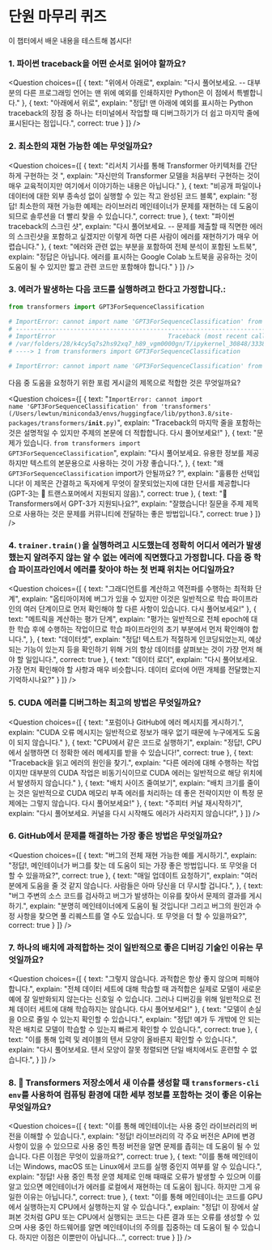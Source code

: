 <!-- DISABLE-FRONTMATTER-SECTIONS -->

# 단원 마무리 퀴즈

<CourseFloatingBanner
    chapter={8}
    classNames="absolute z-10 right-0 top-0"
/>

이 챕터에서 배운 내용을 테스트해 봅시다!

### 1. 파이썬 traceback을 어떤 순서로 읽어야 할까요?

<Question
	choices={[
		{
			text: "위에서 아래로",
			explain: "다시 풀어보세요. -- 대부분의 다른 프로그래밍 언어는 맨 위에 예외를 인쇄하지만 Python은 이 점에서 특별합니다."
		},
		{
			text: "아래에서 위로",
			explain: "정답! 맨 아래에 예외를 표시하는 Python traceback의 장점 중 하나는 터미널에서 작업할 때 디버그하기가 더 쉽고 마지막 줄에 표시된다는 점입니다.",
			correct: true
		}
	]}
/>

### 2. 최소한의 재현 가능한 예는 무엇일까요?

<Question
	choices={[
		{
			text: "리서치 기사를 통해 Transformer 아키텍처를 간단하게 구현하는 것 ",
			explain: "자신만의 Transformer 모델을 처음부터 구현하는 것이 매우 교육적이지만 여기에서 이야기하는 내용은 아닙니다."
		},
		{
			text: "비공개 파일이나 데이터에 대한 외부 종속성 없이 실행할 수 있는 작고 완성된 코드 블록",
			explain: "정답! 최소한의 재현 가능한 예제는 라이브러리 메인테이너가 문제를 재현하는 데 도움이 되므로 솔루션을 더 빨리 찾을 수 있습니다.",
			correct: true
		},
		{
			text: "파이썬 traceback의 스크린 샷",
			explain: "다시 풀어보세요. -- 문제를 제출할 때 직면한 에러의 스크린샷을 포함하고 싶겠지만 이렇게 하면 다른 사람이 에러를 재현하기가 매우 어렵습니다."
		},
		{
			text: "에러와 관련 없는 부분을 포함하여 전체 분석이 포함된 노트북",
			explain: "정답은 아닙니다. 에러를 표시하는 Google Colab 노트북을 공유하는 것이 도움이 될 수 있지만 짧고 관련 코드만 포함해야 합니다."
		}
	]}
/>

### 3. 에러가 발생하는 다음 코드를 실행하려고 한다고 가정합니다.:

```py
from transformers import GPT3ForSequenceClassification

# ImportError: cannot import name 'GPT3ForSequenceClassification' from 'transformers' (/Users/lewtun/miniconda3/envs/huggingface/lib/python3.8/site-packages/transformers/__init__.py)
# ---------------------------------------------------------------------------
# ImportError                               Traceback (most recent call last)
# /var/folders/28/k4cy5q7s2hs92xq7_h89_vgm0000gn/T/ipykernel_30848/333858878.py in <module>
# ----> 1 from transformers import GPT3ForSequenceClassification

# ImportError: cannot import name 'GPT3ForSequenceClassification' from 'transformers' (/Users/lewtun/miniconda3/envs/huggingface/lib/python3.8/site-packages/transformers/__init__.py)
```

다음 중 도움을 요청하기 위한 포럼 게시글의 제목으로 적합한 것은 무엇일까요?

<Question
	choices={[
		{
			text: "<code>ImportError: cannot import name 'GPT3ForSequenceClassification' from 'transformers' (/Users/lewtun/miniconda3/envs/huggingface/lib/python3.8/site-packages/transformers/__init__.py)</code>",
			explain: "Traceback의 마지막 줄을 포함하는 것은 설명적일 수 있지만 주제의 본문에 더 적합합니다. 다시 풀어보세요!"
		},
		{
			text: "문제가 있습니다. <code>from transformers import GPT3ForSequenceClassification</code>",
			explain: "다시 풀어보세요. 유용한 정보를 제공하지만 텍스트의 본문용으로 사용하는 것이 가장 좋습니다.",
		},
		{
			text: "왜 <code>GPT3ForSequenceClassification</code> import가 안될까요? ?",
			explain: "훌륭한 선택입니다! 이 제목은 간결하고 독자에게 무엇이 잘못되었는지에 대한 단서를 제공합니다(GPT-3는 🤗 트랜스포머에서 지원되지 않음).",
			correct: true
		},
		{
			text: "🤗 Transformers에서 GPT-3가 지원되나요?",
			explain: "잘했습니다! 질문을 주제 제목으로 사용하는 것은 문제를 커뮤니티에 전달하는 좋은 방법입니다.",
			correct: true
		}
	]}
/>

### 4. `trainer.train()`을 실행하려고 시도했는데 정확히 어디서 에러가 발생했는지 알려주지 않는 알 수 없는 에러에 직면했다고 가정합니다. 다음 중 학습 파이프라인에서 에러를 찾아야 하는 첫 번째 위치는 어디일까요?

<Question
	choices={[
		{
			text: "그래디언트를 계산하고 역전파를 수행하는 최적화 단계",
			explain: "옵티마이저에 버그가 있을 수 있지만 이것은 일반적으로 학습 파이프라인의 여러 단계이므로 먼저 확인해야 할 다른 사항이 있습니다. 다시 풀어보세요!"
		},
		{
			text: "메트릭을 계산하는 평가 단계",
			explain: "평가는 일반적으로 전체 epoch에 대한 학습 후에 수행하는 작업이므로 학습 파이프라인의 초기 부분에서 먼저 확인해야 합니다.",
		},
		{
			text: "데이터셋",
			explain: "정답! 텍스트가 적절하게 인코딩되었는지, 예상되는 기능이 있는지 등을 확인하기 위해 거의 항상 데이터를 살펴보는 것이 가장 먼저 해야 할 일입니다.",
			correct: true
		},
		{
			text: "데이터 로더",
			explain: "다시 풀어보세요. 가장 먼저 확인해야 할 사항과 매우 비슷합니다. 데이터 로더에 어떤 개체를 전달했는지 기억하시나요?"
		}
	]}
/>

### 5. CUDA 에러를 디버그하는 최고의 방법은 무엇일까요?

<Question
	choices={[
		{
			text: "포럼이나 GitHub에 에러 메시지를 게시하기.",
			explain: "CUDA 오류 메시지는 일반적으로 정보가 매우 없기 때문에 누구에게도 도움이 되지 않습니다."
		},
		{
			text: "CPU에서 같은 코드로 실행하기",
			explain: "정답!, CPU에서 실행하면 더 정확한 에러 메세지를 받을 수 있습니다!",
			correct: true
		},
		{
			text: "Traceback을 읽고 에러의 원인을 찾기.",
			explain: "다른 에러에 대해 수행하는 작업이지만 대부분의 CUDA 작업은 비동기식이므로 CUDA 에러는 일반적으로 해당 위치에서 발생하지 않습니다."
		},
		{
			text: "배치 사이즈 줄여보기",
			explain: "배치 크기를 줄이는 것은 일반적으로 CUDA 메모리 부족 에러를 처리하는 데 좋은 전략이지만 이 특정 문제에는 그렇지 않습니다. 다시 풀어보세요!"
		},
		{
			text: "주피터 커널 재시작하기",
			explain: "다시 풀어보세요. 커널을 다시 시작해도 에러가 사라지지 않습니다!",
		}
	]}
/>

### 6. GitHub에서 문제를 해결하는 가장 좋은 방법은 무엇일까요?

<Question
	choices={[
		{
			text: "버그의 전체 재현 가능한 예를 게시하기.",
			explain: "정답!, 메인테이너가 버그를 찾는 데 도움이 되는 가장 좋은 방법입니다. 또 무엇을 더 할 수 있을까요?",
			correct: true
		},
		{
			text: "매일 업데이트 요청하기",
			explain: "여러분에게 도움을 줄 것 같지 않습니다. 사람들은 아마 당신을 더 무시할 겁니다.",
		},
		{
			text: "버그 주변의 소스 코드를 검사하고 버그가 발생하는 이유를 찾아서 문제의 결과를 게시하기.",
			explain: "분명히 메인테이너에게 도움이 될 것입니다! 그리고 버그의 원인과 수정 사항을 찾으면 풀 리퀘스트를 열 수도 있습니다. 또 무엇을 더 할 수 있을까요?",
			correct: true
		}
	]}
/>

### 7. 하나의 배치에 과적합하는 것이 일반적으로 좋은 디버깅 기술인 이유는 무엇일까요?

<Question
	choices={[
		{
			text: "그렇지 않습니다. 과적합은 항상 좋지 않으며 피해야 합니다.",
			explain: "전체 데이터 세트에 대해 학습할 때 과적합은 실제로 모델이 새로운 예에 잘 일반화되지 않는다는 신호일 수 있습니다. 그러나 디버깅을 위해 일반적으로 전체 데이터 세트에 대해 학습하지는 않습니다. 다시 풀어보세요!"
		},
		{
			text: "모델이 손실을 0으로 줄일 수 있는지 확인할 수 있습니다.",
			explain: "정답! 예가 두 개밖에 안 되는 작은 배치로 모델이 학습할 수 있는지 빠르게 확인할 수 있습니다.",
			correct: true
		},
		{
			text: "이를 통해 입력 및 레이블의 텐서 모양이 올바른지 확인할 수 있습니다.",
			explain: "다시 풀어보세요. 텐서 모양이 잘못 정렬되면 단일 배치에서도 훈련할 수 없습니다.",
		}
	]}
/>

### 8. 🤗 Transformers 저장소에서 새 이슈를 생성할 때 `transformers-cli env`를 사용하여 컴퓨팅 환경에 대한 세부 정보를 포함하는 것이 좋은 이유는 무엇일까요?

<Question
	choices={[
		{
			text: "이를 통해 메인테이너는 사용 중인 라이브러리의 버전을 이해할 수 있습니다.",
			explain: "정답! 라이브러리의 각 주요 버전은 API에 변경 사항이 있을 수 있으므로 사용 중인 특정 버전을 알면 문제를 좁히는 데 도움이 될 수 있습니다. 다른 이점은 무엇이 있을까요?",
			correct: true
		},
		{
			text: "이를 통해 메인테이너는 Windows, macOS 또는 Linux에서 코드를 실행 중인지 여부를 알 수 있습니다.",
			explain: "정답! 사용 중인 특정 운영 체제로 인해 때때로 오류가 발생할 수 있으며 이를 알고 있으면 메인테이너가 에러를 로컬에서 재현하는 데 도움이 됩니다. 하지만 그게 유일한 이유는 아닙니다.",
			correct: true
		},
		{
			text: "이를 통해 메인테이너는 코드를 GPU에서 실행하는지 CPU에서 실행하는지 알 수 있습니다.",
			explain: "정답! 이 장에서 살펴본 것처럼 GPU 또는 CPU에서 실행되는 코드는 다른 결과 또는 오류를 생성할 수 있으며 사용 중인 하드웨어를 알면 메인테이너의 주의를 집중하는 데 도움이 될 수 있습니다. 하지만 이점은 이뿐만이 아닙니다...",
			correct: true
		}
	]}
/>
